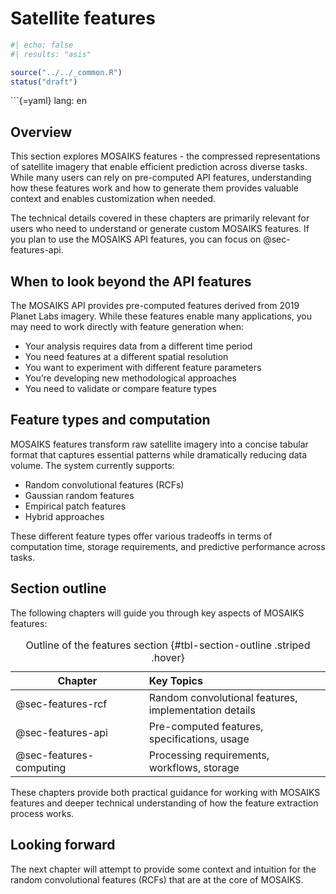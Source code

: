 # Satellite features {#sec-features}

```r
#| echo: false
#| results: "asis"

source("../../_common.R")
status("draft")
```
```{=yaml}
lang: en

## Overview

This section explores MOSAIKS features - the compressed representations of satellite imagery that enable efficient prediction across diverse tasks. While many users can rely on pre-computed API features, understanding how these features work and how to generate them provides valuable context and enables customization when needed.

::: {.callout-note}
The technical details covered in these chapters are primarily relevant for users who need to understand or generate custom MOSAIKS features. If you plan to use the MOSAIKS API features, you can focus on @sec-features-api.
:::

## When to look beyond the API features

The MOSAIKS API provides pre-computed features derived from 2019 Planet Labs imagery. While these features enable many applications, you may need to work directly with feature generation when:

- Your analysis requires data from a different time period
- You need features at a different spatial resolution
- You want to experiment with different feature parameters
- You're developing new methodological approaches
- You need to validate or compare feature types

## Feature types and computation

MOSAIKS features transform raw satellite imagery into a concise tabular format that captures essential patterns while dramatically reducing data volume. The system currently supports:

- Random convolutional features (RCFs)
- Gaussian random features
- Empirical patch features
- Hybrid approaches

These different feature types offer various tradeoffs in terms of computation time, storage requirements, and predictive performance across tasks.

## Section outline

The following chapters will guide you through key aspects of MOSAIKS features:

| Chapter | Key Topics |
|---------|:-----------|
| @sec-features-rcf | Random convolutional features, implementation details |
| @sec-features-api | Pre-computed features, specifications, usage |
| @sec-features-computing| Processing requirements, workflows, storage |

: Outline of the features section {#tbl-section-outline .striped .hover}

These chapters provide both practical guidance for working with MOSAIKS features and deeper technical understanding of how the feature extraction process works.

::: {.callout-note}
# Looking forward

The next chapter will attempt to provide some context and intuition for the random convolutional features (RCFs) that are at the core of MOSAIKS.
:::

